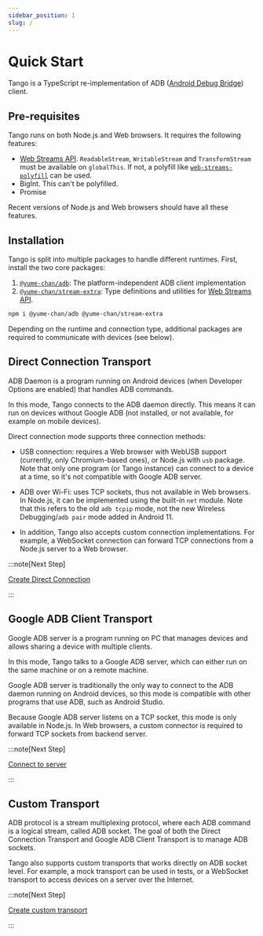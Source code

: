 ```yaml
---
sidebar_position: 1
slug: /
---
```



# Quick Start

Tango is a TypeScript re-implementation of ADB ([Android Debug Bridge](https://developer.android.com/studio/command-line/adb)) client.

## Pre-requisites

Tango runs on both Node.js and Web browsers. It requires the following features:

* [Web Streams API](https://developer.mozilla.org/en-US/docs/Web/API/Streams_API). `ReadableStream`, `WritableStream` and `TransformStream` must be available on `globalThis`. If not, a polyfill like [`web-streams-polyfill`](https://www.npmjs.com/package/web-streams-polyfill) can be used.
* BigInt. This can't be polyfilled.
* Promise

Recent versions of Node.js and Web browsers should have all these features.

## Installation

Tango is split into multiple packages to handle different runtimes. First, install the two core packages:

1. [`@yume-chan/adb`](https://www.npmjs.com/package/@yume-chan/adb): The platform-independent ADB client implementation
2. [`@yume-chan/stream-extra`](https://www.npmjs.com/package/@yume-chan/stream-extra): Type definitions and utilities for [Web Streams API](https://developer.mozilla.org/en-US/docs/Web/API/Streams_API).

```sh npm2yarn
npm i @yume-chan/adb @yume-chan/stream-extra
```

Depending on the runtime and connection type, additional packages are required to communicate with devices (see below).

## Direct Connection Transport

ADB Daemon is a program running on Android devices (when Developer Options are enabled) that handles ADB commands.

In this mode, Tango connects to the ADB daemon directly. This means it can run on devices without Google ADB (not installed, or not available, for example on mobile devices).

Direct connection mode supports three connection methods:

* USB connection: requires a Web browser with WebUSB support (currently, only Chromium-based ones), or Node.js with `usb` package. Note that only one program (or Tango instance) can connect to a device at a time, so it's not compatible with Google ADB server.
* ADB over Wi-Fi: uses TCP sockets, thus not available in Web browsers. In Node.js, it can be implemented using the built-in `net` module. Note that this refers to the old `adb tcpip` mode, not the new Wireless Debugging/`adb pair` mode added in Android 11.

* In addition, Tango also accepts custom connection implementations. For example, a WebSocket connection can forward TCP connections from a Node.js server to a Web browser.

:::note[Next Step]

[Create Direct Connection](./daemon/index.mdx)

:::

## Google ADB Client Transport

Google ADB server is a program running on PC that manages devices and allows sharing a device with multiple clients.

In this mode, Tango talks to a Google ADB server, which can either run on the same machine or on a remote machine.

Google ADB server is traditionally the only way to connect to the ADB daemon running on Android devices, so this mode is compatible with other programs that use ADB, such as Android Studio.

Because Google ADB server listens on a TCP socket, this mode is only available in Node.js. In Web browsers, a custom connector is required to forward TCP sockets from backend server.

:::note[Next Step]

[Connect to server](./server/connection.mdx)

:::

## Custom Transport

ADB protocol is a stream multiplexing protocol, where each ADB command is a logical stream, called ADB socket. The goal of both the Direct Connection Transport and Google ADB Client Transport is to manage ADB sockets.

Tango also supports custom transports that works directly on ADB socket level. For example, a mock transport can be used in tests, or a WebSocket transport to access devices on a server over the Internet.

:::note[Next Step]

[Create custom transport](./custom-transport.mdx)

:::
